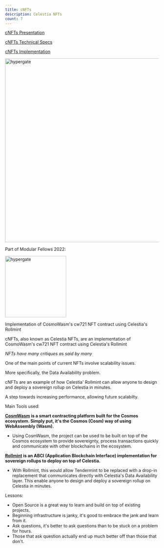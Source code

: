 ```yaml
---
title: cNFTs
description: Celestia NFTs
count: 7
---
```


[cNFTs Presentation](https://drive.google.com/file/d/1dhdVJRIsk_fXEwi_Wm5dZjYLEcspgrby/view)

[cNFTs Technical Specs](https://drive.google.com/file/d/1o1i3VVKqZb76H3V3eqmbeo600NAUP4tV/view)

[cNFTs Implementation](https://github.com/alexdphan/cnfts)

<Image
  src="/images/cnfts-landing.png"
  alt="hypergate"
  width="600"
  height="600"
/>

Part of Modular Fellows 2022:

<Image
  src="/images/modular-fellows.png"
  alt="hypergate"
  width="200"
  height="200"
/>

Implementation of CosmoWasm's cw721 NFT contract using Celestia's Rollmint

cNFTs, also known as Celestia NFTs, are an implementation of CosmoWasm's cw721 NFT contract using Celestia's Rollmint

_NFTs have many critiques as said by many_

One of the main points of current NFTs involve scalability issues.

More specifically, the Data Availability problem.

cNFTs are an example of how Celestia' Rollmint can allow anyone to design and deploy a sovereign rollup on Celestia in minutes.

A step towards increasing performance, allowing future scalabilty.

Main Tools used:

**[CosmWasm](https://docs.cosmwasm.com/docs/1.0/#:~:text=What%20is%20CosmWasm%3F,plug%20into%20the%20Cosmos%20SDK.) is a smart contracting platform built for the Cosmos ecosystem. Simply put, it's the Cosmos (Cosm) way of using WebAssembly (Wasm).**

- Using CosmWasm, the project can be used to be built on top of the Cosmos ecosystem to provide sovereignty, process transactions quickly and communicate with other blockchains in the ecosystem.

**[Rollmint](https://docs.celestia.org/developers/rollmint/) is an ABCI (Application Blockchain Interface) implementation for sovereign rollups to deploy on top of Celestia.**

- With Rollmint, this would allow Tendermint to be replaced with a drop-in replacement that communicates directly with Celestia's Data Availability layer. This enable anyone to design and deploy a sovereign rollup on Celestia in minutes.

Lessons:

- Open Source is a great way to learn and build on top of existing projects.
- Beginning infrastructure is janky, it's good to embrace the jank and learn from it.
- Ask questions, it's better to ask questions than to be stuck on a problem for hours.
- Those that ask question actually end up much better off than those that don't.
